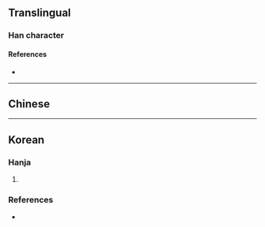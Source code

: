 {{character info}}
==Translingual==

===Han character===
{{Han char|rn=86|rad=火|as=04|sn=8|four=69080|canj=AF,XAF|ids=⿰日火}}

====References====
* {{Han ref|kx=0668.010|dkj=18897|hdz=32191.160|uh=709A|ud=28826|bh=CD59|bd=52569}}

----

==Chinese==
{{zh-see|光|v}}

----

==Korean==

===Hanja===
{{ko-hanja|빛|광}}

# {{alt form|ko|光||{{hanja form of|광|[[light]]}}}}

===References===
* {{R:ko:Inmyeongyonghanjapyo|4}}